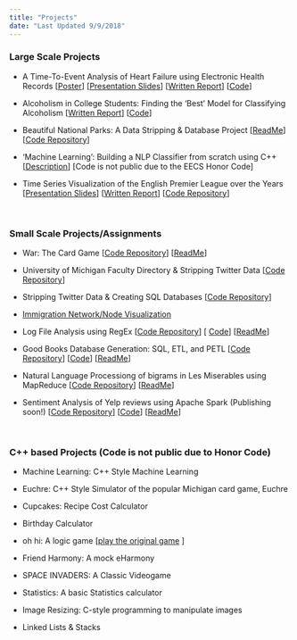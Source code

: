 ```yaml
---
title: "Projects"
date: "Last Updated 9/9/2018"
---
```



### Large Scale Projects

- A Time-To-Event Analysis of Heart Failure using Electronic Health Records [[Poster](https://github.com/tahmeed14/survival-analysis-heart-failure-EHR/blob/master/symposium_poster.pdf)]  [[Presentation Slides](https://github.com/tahmeed14/survival-analysis-heart-failure-EHR/blob/master/appliedstats_presentation.pdf)]  [[Written Report](https://github.com/tahmeed14/survival-analysis-heart-failure-EHR/blob/master/appliedstats_written_report.pdf)]  [[Code](https://github.com/tahmeed14/survival-analysis-heart-failure-EHR/blob/master/heartfailure_EHR_code.R)]






- Alcoholism in College Students: Finding the 'Best' Model for Classifying Alcoholism [[Written Report](https://github.com/tahmeed14/classification-models-for-alcoholism/blob/master/alcoholism_classification/written_report.pdf)]  [[Code](https://github.com/tahmeed14/classification-models-for-alcoholism/blob/master/alcoholism_classification/alcoholism_code_tureenkearnszheng.R)]



- Beautiful National Parks: A Data Stripping & Database Project [[ReadMe](https://github.com/tahmeed14/Beautiful-National-Parks-A-Data-Stripping-Project/blob/master/206_FINAL_README.pdf)]  [[Code Repository](https://github.com/tahmeed14/Beautiful-National-Parks-A-Data-Stripping-Project)]



- 'Machine Learning': Building a NLP Classifier from scratch using C++ [[Description]()]  [Code is not public due to the EECS Honor Code]



- Time Series Visualization of the English Premier League over the Years [[Presentation Slides](https://github.com/tahmeed14/time-series-viz-english-premier-league/blob/master/presentation_slides_Tureen.pdf)]  [[Written Report](https://github.com/tahmeed14/time-series-viz-english-premier-league/blob/master/visualization_report.pdf)]  [[Code Repository](https://github.com/tahmeed14/time-series-viz-english-premier-league)]


&nbsp;
&nbsp;
&nbsp;
&nbsp;


### Small Scale Projects/Assignments


- War: The Card Game [[Code Repository](https://github.com/tahmeed14/war-card-game/blob/master/206W17-project1-readme.txt)] [[ReadMe](https://github.com/tahmeed14/war-card-game/blob/master/206W17-project1-readme.txt)]

- University of Michigan Faculty Directory & Stripping Twitter Data [[Code Repository](https://github.com/tahmeed14/UMSI-and-Twitter-Data-Stripping/blob/master/SI206W17_project2.py)]

- Stripping Twitter Data & Creating SQL Databases [[Code Repository](https://github.com/tahmeed14/Twitter-Data-and_Databases)]

- [Immigration Network/Node Visualization](immigration.html)

- Log File Analysis using RegEx [[Code Repository](https://github.com/tahmeed14/log-file-analysis-regex)]  [ [Code](https://github.com/tahmeed14/log-file-analysis-regex/blob/master/log-analysis-tureen.py)]  [[ReadMe](https://github.com/tahmeed14/log-file-analysis-regex/blob/master/ReadMe-logfile-analysis.pdf)]

- Good Books Database Generation: SQL, ETL, and PETL  [[Code Repository](https://github.com/tahmeed14/goodreads-datbases-sql-etl)]  [[Code](https://github.com/tahmeed14/goodreads-datbases-sql-etl/blob/master/goodreads-query.py)]  [[ReadMe](https://github.com/tahmeed14/goodreads-datbases-sql-etl/blob/master/summary-ReadMe-goodreads.pdf)]

- Natural Language Processiong of bigrams in Les Miserables using MapReduce  [[Code Repository](https://github.com/tahmeed14/nlp-of-les-miserables)]  [[ReadMe](https://github.com/tahmeed14/nlp-of-les-miserables/blob/master/ReadMe-nlp-bigrams-tureen.pdf)]

- Sentiment Analysis of Yelp reviews using Apache Spark  (Publishing soon!) [[Code Repository](https://github.com/tahmeed14/goodreads-datbases-sql-etl)]  [[Code]()]  [[ReadMe]()]



&nbsp;
&nbsp;
&nbsp;
&nbsp;

  
### C++ based Projects (Code is not public due to Honor Code)

- Machine Learning: C++ Style Machine Learning 

- Euchre: C++ Style Simulator of the popular Michigan card game, Euchre

- Cupcakes: Recipe Cost Calculator

- Birthday Calculator

- oh hi: A logic game [[play the original game](http://0hh1.com/) ]

- Friend Harmony: A mock eHarmony

- SPACE INVADERS: A Classic Videogame

- Statistics: A basic Statistics calculator

- Image Resizing: C-style programming to manipulate images

- Linked Lists & Stacks



